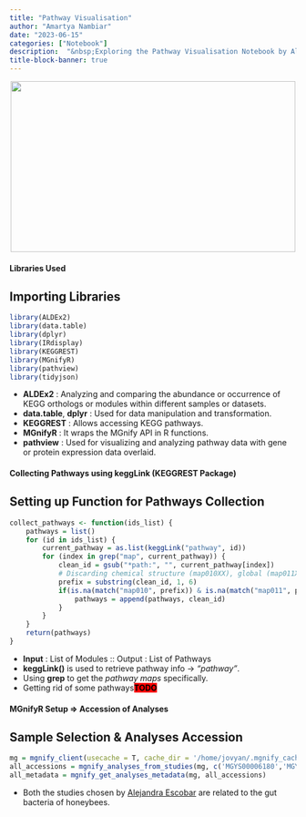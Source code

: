 ```yaml
---
title: "Pathway Visualisation"
author: "Amartya Nambiar"
date: "2023-06-15"
categories: ["Notebook"]
description:  "&nbsp;Exploring the Pathway Visualisation Notebook by Alejandra Escobar (EBI Bioinformatician)"
title-block-banner: true
---
```

<div style="text-align:center">
![](pathway.png){width="500" height="300"}
</div>
<!-- #### What does it do? -->

#### Libraries Used

::: {.callout-note icon="false"}
# Importing Libraries

``` r
library(ALDEx2)
library(data.table)
library(dplyr)
library(IRdisplay)
library(KEGGREST)
library(MGnifyR)   
library(pathview)
library(tidyjson)
```

-   **ALDEx2** : Analyzing and comparing the abundance or occurrence of KEGG orthologs or modules within different samples or datasets.
-   **data.table**, **dplyr** : Used for data manipulation and transformation.
-   **KEGGREST** : Allows accessing KEGG pathways.
-   **MGnifyR** : It wraps the MGnify API in R functions.
-   **pathview** : Used for visualizing and analyzing pathway data with gene or protein expression data overlaid.
:::

#### Collecting Pathways using keggLink (KEGGREST Package)

::: {.callout-note icon="false"}
# Setting up Function for Pathways Collection

``` r
collect_pathways <- function(ids_list) {
    pathways = list()
    for (id in ids_list) { 
        current_pathway = as.list(keggLink("pathway", id))
        for (index in grep("map", current_pathway)) {        
            clean_id = gsub("*path:", "", current_pathway[index])
            # Discarding chemical structure (map010XX), global (map011XX), and overview (map012XX) maps
            prefix = substring(clean_id, 1, 6)
            if(is.na(match("map010", prefix)) & is.na(match("map011", prefix)) & is.na(match("map012", prefix)) ){
                pathways = append(pathways, clean_id)
            }
        }
    }
    return(pathways)
}
```

-   **Input** : List of Modules :: Output : List of Pathways
-   **keggLink()** is used to retrieve pathway info -\> *"pathway"*.
-   Using **grep** to get the *pathway maps* specifically.
-   Getting rid of some pathways<mark style="background-color:red">**TODO**</mark>
:::

#### MGnifyR Setup =\> Accession of Analyses

::: {.callout-note icon="false"}
# Sample Selection & Analyses Accession

``` r
mg = mgnify_client(usecache = T, cache_dir = '/home/jovyan/.mgnify_cache')
all_accessions = mgnify_analyses_from_studies(mg, c('MGYS00006180','MGYS00006178'))
all_metadata = mgnify_get_analyses_metadata(mg, all_accessions)
```

-   Both the studies chosen by [Alejandra Escobar](https://www.embl.org/people/person/alejandra-escobar-zepeda/) are related to the gut bacteria of honeybees.
:::
